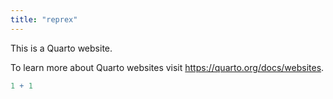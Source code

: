 ```yaml
---
title: "reprex"
---
```


This is a Quarto website.

To learn more about Quarto websites visit <https://quarto.org/docs/websites>.

```r
1 + 1
```
